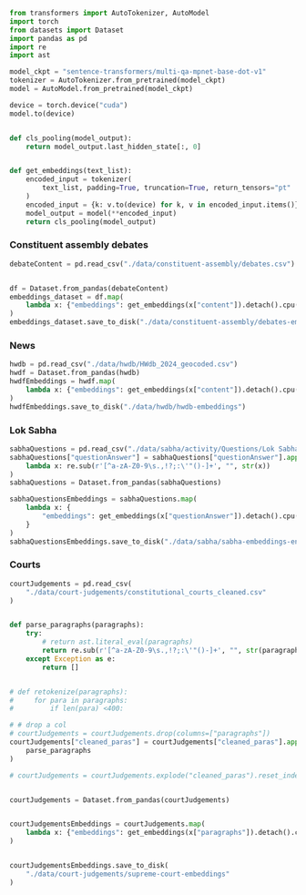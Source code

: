 ```python
from transformers import AutoTokenizer, AutoModel
import torch
from datasets import Dataset
import pandas as pd
import re
import ast

model_ckpt = "sentence-transformers/multi-qa-mpnet-base-dot-v1"
tokenizer = AutoTokenizer.from_pretrained(model_ckpt)
model = AutoModel.from_pretrained(model_ckpt)

device = torch.device("cuda")
model.to(device)


def cls_pooling(model_output):
    return model_output.last_hidden_state[:, 0]


def get_embeddings(text_list):
    encoded_input = tokenizer(
        text_list, padding=True, truncation=True, return_tensors="pt"
    )
    encoded_input = {k: v.to(device) for k, v in encoded_input.items()}
    model_output = model(**encoded_input)
    return cls_pooling(model_output)
```

### Constituent assembly debates
```python
debateContent = pd.read_csv("./data/constituent-assembly/debates.csv")


df = Dataset.from_pandas(debateContent)
embeddings_dataset = df.map(
    lambda x: {"embeddings": get_embeddings(x["content"]).detach().cpu().numpy()[0]}
)
embeddings_dataset.save_to_disk("./data/constituent-assembly/debates-embeddings")
```

### News
```python
hwdb = pd.read_csv("./data/hwdb/HWdb_2024_geocoded.csv")
hwdf = Dataset.from_pandas(hwdb)
hwdfEmbeddings = hwdf.map(
    lambda x: {"embeddings": get_embeddings(x["content"]).detach().cpu().numpy()[0]}
)
hwdfEmbeddings.save_to_disk("./data/hwdb/hwdb-embeddings")
```

### Lok Sabha   
```python
sabhaQuestions = pd.read_csv("./data/sabha/activity/Questions/Lok Sabha/17th_wText.csv")
sabhaQuestions["questionAnswer"] = sabhaQuestions["questionAnswer"].apply(
    lambda x: re.sub(r'[^a-zA-Z0-9\s.,!?;:\'"()-]+', "", str(x))
)
sabhaQuestions = Dataset.from_pandas(sabhaQuestions)

sabhaQuestionsEmbeddings = sabhaQuestions.map(
    lambda x: {
        "embeddings": get_embeddings(x["questionAnswer"]).detach().cpu().numpy()[0]
    }
)
sabhaQuestionsEmbeddings.save_to_disk("./data/sabha/sabha-embeddings-english-2")
```

### Courts
```python
courtJudgements = pd.read_csv(
    "./data/court-judgements/constitutional_courts_cleaned.csv"
)


def parse_paragraphs(paragraphs):
    try:
        # return ast.literal_eval(paragraphs)
        return re.sub(r'[^a-zA-Z0-9\s.,!?;:\'"()-]+', "", str(paragraphs))
    except Exception as e:
        return []


# def retokenize(paragraphs):
#     for para in paragraphs:
#         if len(para) <400:

# # drop a col
# courtJudgements = courtJudgements.drop(columns=["paragraphs"])
courtJudgements["cleaned_paras"] = courtJudgements["cleaned_paras"].apply(
    parse_paragraphs
)

# courtJudgements = courtJudgements.explode("cleaned_paras").reset_index(drop=True)


courtJudgements = Dataset.from_pandas(courtJudgements)


courtJudgementsEmbeddings = courtJudgements.map(
    lambda x: {"embeddings": get_embeddings(x["paragraphs"]).detach().cpu().numpy()[0]}
)


courtJudgementsEmbeddings.save_to_disk(
    "./data/court-judgements/supreme-court-embeddings"
)
```

